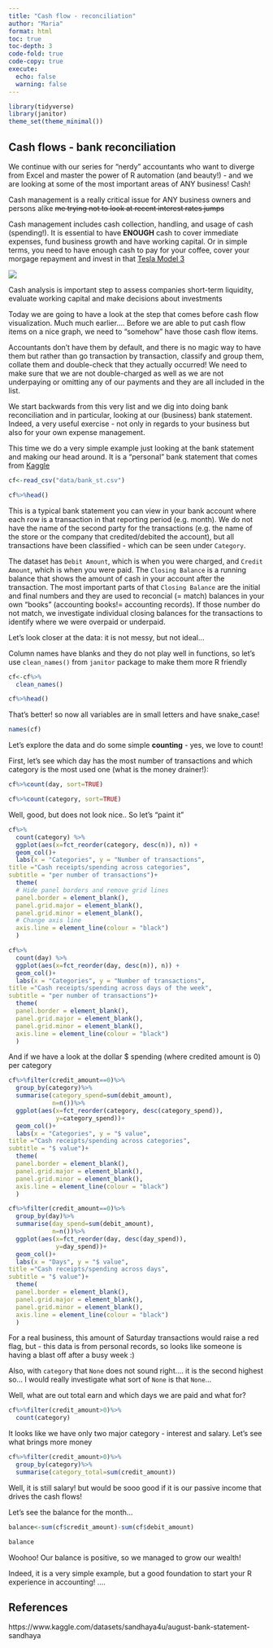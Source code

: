 ```yaml
---
title: "Cash flow - reconciliation"
author: "Maria"
format: html
toc: true
toc-depth: 3
code-fold: true
code-copy: true
execute:
  echo: false
  warning: false
---
```


```r
library(tidyverse)
library(janitor)
theme_set(theme_minimal())

```

## Cash flows - bank reconciliation

We continue with our series for "nerdy" accountants who want to diverge from Excel and master the power of R automation (and beauty!) - and we are looking at some of the most important areas of ANY business! Cash!

Cash management is a really critical issue for ANY business owners and persons alike ~~me trying not to look at recent interest rates jumps~~

Cash management includes cash collection, handling, and usage of cash (spending!). It is essential to have **ENOUGH** cash to cover immediate expenses, fund business growth and have working capital. Or in simple terms, you need to have enough cash to pay for your coffee, cover your morgage repayment and invest in that [Tesla Model 3](https://www.tesla.com/en_au/model3)

![](img/tesla.jpg)

Cash analysis is important step to assess companies short-term liquidity, evaluate working capital and make decisions about investments

Today we are going to have a look at the step that comes before cash flow visualization. Much much earlier.... Before we are able to put cash flow items on a nice graph, we need to "somehow" have those cash flow items.

Accountants don't have them by default, and there is no magic way to have them but rather than go transaction by transaction, classify and group them, collate them and double-check that they actually occurred! We need to make sure that we are not double-charged as well as we are not underpaying or omitting any of our payments and they are all included in the list.

We start backwards from this very list and we dig into doing bank reconciliation and in particular, looking at our (business) bank statement. Indeed, a very useful exercise - not only in regards to your business but also for your own expense management.

This time we do a very simple example just looking at the bank statement and making our head around. It is a "personal" bank statement that comes from [Kaggle](https://www.kaggle.com/datasets/sandhaya4u/august-bank-statement-sandhaya)


```r
cf<-read_csv("data/bank_st.csv")

cf%>%head()
```
This is a typical bank statement you can view in your bank account where each row is a transaction in that reporting period (e.g. month). We do not have the name of the second party  for the transactions (e.g. the name of the store or the company that credited/debited the account), but all transactions have been classified - which can be seen under `Category`.

The dataset has `Debit Amount`, which is when you were charged, and `Credit Amount`, which is when you were paid. The `Closing Balance` is a running balance that shows the amount of cash in your account after the transaction. The most important parts of that `Closing Balance` are the initial and final numbers and they are used to reconcial (= match) balances in your own "books" (accounting books!= accounting records). If those number do not match, we investigate individual closing balances for the transactions to identify where we were overpaid or underpaid.

Let's look closer at the data: it is not messy, but not ideal...

Column names have blanks and they do not play well in functions, so let's use `clean_names()` from `janitor` package to make them more R friendly

```r
cf<-cf%>%
  clean_names()

cf%>%head()
```

That's better! so now all variables are in small letters and have snake_case!

```r
names(cf)
```

Let's explore the data and do some simple **counting** - yes, we love to count!

First, let's see which day has the most number of transactions and which category is the most used one (what is the money drainer!):

```r
cf%>%count(day, sort=TRUE)

cf%>%count(category, sort=TRUE)

```

Well, good, but does not look nice.. So let's "paint it"

```r
cf%>%
  count(category) %>% 
  ggplot(aes(x=fct_reorder(category, desc(n)), n)) + 
  geom_col()+ 
  labs(x = "Categories", y = "Number of transactions",
title ="Cash receipts/spending across categories",
subtitle = "per number of transactions")+
  theme(
  # Hide panel borders and remove grid lines
  panel.border = element_blank(),
  panel.grid.major = element_blank(),
  panel.grid.minor = element_blank(),
  # Change axis line
  axis.line = element_line(colour = "black")
  )

cf%>%
  count(day) %>% 
  ggplot(aes(x=fct_reorder(day, desc(n)), n)) + 
  geom_col()+ 
  labs(x = "Categories", y = "Number of transactions",
title ="Cash receipts/spending across days of the week",
subtitle = "per number of transactions")+
  theme(
  panel.border = element_blank(),
  panel.grid.major = element_blank(),
  panel.grid.minor = element_blank(),
  axis.line = element_line(colour = "black")
  )
```
And if we have a look at the dollar $ spending (where credited amount is 0) per category

```r
cf%>%filter(credit_amount==0)%>%
  group_by(category)%>%
  summarise(category_spend=sum(debit_amount),
            n=n())%>%
  ggplot(aes(x=fct_reorder(category, desc(category_spend)),
             y=category_spend))+
  geom_col()+ 
  labs(x = "Categories", y = "$ value",
title ="Cash receipts/spending across categories",
subtitle = "$ value")+
  theme(
  panel.border = element_blank(),
  panel.grid.major = element_blank(),
  panel.grid.minor = element_blank(),
  axis.line = element_line(colour = "black")
  )

cf%>%filter(credit_amount==0)%>%
  group_by(day)%>%
  summarise(day_spend=sum(debit_amount),
            n=n())%>%
  ggplot(aes(x=fct_reorder(day, desc(day_spend)),
             y=day_spend))+
  geom_col()+ 
  labs(x = "Days", y = "$ value",
title ="Cash receipts/spending across days",
subtitle = "$ value")+
  theme(
  panel.border = element_blank(),
  panel.grid.major = element_blank(),
  panel.grid.minor = element_blank(),
  axis.line = element_line(colour = "black")
  )
```

For a real business, this amount of Saturday transactions would raise a red flag, but - this data is from personal records, so looks like someone is having a blast off after a busy week :)

Also, with `category` that `None` does not sound right.... it is the second highest so... I would really investigate what sort of `None` is that `None`...

Well, what are out total earn and which days we are paid and what for?

```r
cf%>%filter(credit_amount>0)%>%
  count(category)
```

It looks like we have only two major category - interest and salary. Let's see what brings more money

```r
cf%>%filter(credit_amount>0)%>%
  group_by(category)%>%
  summarise(category_total=sum(credit_amount))
```
Well, it is still salary! but would be sooo good if it is our passive income that drives the cash flows!

Let's see the balance for the month...

```r
balance<-sum(cf$credit_amount)-sum(cf$debit_amount)

balance
```

Woohoo! Our balance is positive, so we managed to grow our wealth!

Indeed, it is a very simple example, but a good foundation to start your R experience in accounting!
....

## References

https://www.kaggle.com/datasets/sandhaya4u/august-bank-statement-sandhaya
